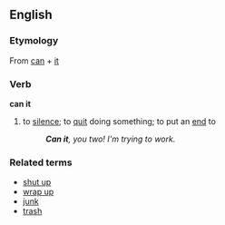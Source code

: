 ==English==

===Etymology===
From [[can]] + [[it]]

===Verb===
'''can it'''

# to [[silence]]; to [[quit]] doing something; to put an [[end]] to
#: '''''Can it''', you two!  I'm trying to work.''

===Related terms===
*[[shut up]]
*[[wrap up]]
*[[junk]] <!-- As in to junk a project-->
*[[trash]] <!-- As in to trash an idea-->
